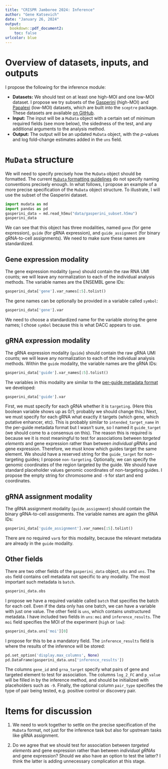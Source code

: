 ```yaml
---
title: "CRISPR Jamboree 2024: Inference"
author: "Gene Katsevich"
date: "January 26, 2024"
output: 
  bookdown::pdf_document2:
    toc: false
urlcolor: blue
---
```


# Overview of datasets, inputs, and outputs

I propose the following for the inference module:

- **Datasets:** We should test on at least one high-MOI and one low-MOI dataset. I propose we try subsets of the [Gasperini](https://katsevich-lab.github.io/sceptre/reference/highmoi_example_data.html) (high-MOI) and [Papalexi](https://katsevich-lab.github.io/sceptre/reference/lowmoi_example_data.html) (low-MOI) datasets, which are built into the `sceptre` package. These datasets are available [on GitHub](https://github.com/Katsevich-Lab/sceptre-igvf/tree/main/data).
- **Input:** The input will be a `MuData` object with a certain set of minimum required fields (see more below), the sidedness of the test, and any additional arguments to the analysis method. 
- **Output:** The output will be an updated `MuData` object, with the $p$-values and log fold-change estimates added in the `uns` field. 

# `MuData` structure

We will need to specify precisely how the `MuData` object should be formatted. The current [`MuData` formatting guidelines](https://docs.google.com/document/d/1Y7LThEF4rPT5DnzwZnQ5uIek-X0BqZorLI5Mm8A8PF4/edit#heading=h.ut379ivr6x0a) do not specify naming conventions precisely enough. In what follows, I propose an example of a more precise specification of the `MuData` object structure. To illustrate, I will use the subset of the Gasperini dataset. 

```python
import mudata as md
import pandas as pd
gasperini_data = md.read_h5mu("data/gasperini_subset.h5mu")
gasperini_data
```

We can see that this object has three modalities, named `gene` (for gene expression), `guide` (for gRNA expression), and `guide_assignment` (for binary gRNA-to-cell assignments). We need to make sure these names are standardized. 

## Gene expression modality 

The gene expression modality (`gene`) should contain the raw RNA UMI counts; we will leave any normalization to each of the individual analysis methods. The variable names are the ENSEMBL gene IDs: 
```python
gasperini_data['gene'].var_names[:5].tolist()
```
The gene names can be optionally be provided in a variable called `symbol`: 
```python
gasperini_data['gene'].var
```
We need to choose a standardized name for the variable storing the gene names; I chose `symbol` because this is what DACC appears to use. 

## gRNA expression modality 

The gRNA expression modality (`guide`) should contain the raw gRNA UMI counts; we will leave any normalization to each of the individual analysis methods. Within the `guide` modality, the variable names are the gRNA IDs: 
```python
gasperini_data['guide'].var_names[:5].tolist()
```
The variables in this modality are similar to the [per-guide metadata format](https://docs.google.com/document/d/1tib4To6XjMYTxeBRCgvgRD5JCq2XsmcJDjMcL2AGzso/edit) we developed:
```python
gasperini_data['guide'].var
```
First, we must specify for each gRNA whether it is `targeting`. (Here this boolean variable shows up as 0/1; probably we should change this.) Next, we must specify for each gRNA what exactly it targets (which gene, which putative enhancer, etc). This is probably similar to `intended_target_name` in the per-guide metadata format but I wasn't sure, so I named it `guide_target` (we should come to a consensus on this). The reason this is required is because we it is most meaningful to test for associations between *targeted elements* and gene expression rather than between *individual gRNAs* and gene expression. Therefore, we must know which guides target the same element. We should have a reserved string for the `guide_target` for non-targeting guides; I propose `non-targeting`. Optionally, we can specify the genomic coordinates of the region targeted by the guide. We should have standard placeholder values genomic coordinates of non-targeting guides. I propose the empty string for chromosome and `-9` for start and end coordinates. 

## gRNA assignment modality 

The gRNA assignment modality (`guide_assignment`) should contain the binary gRNA-to-cell assignments. The variable names are again the gRNA IDs: 
```python
gasperini_data['guide_assignment'].var_names[:5].tolist()
```
There are no required `var`s for this modality, because the relevant metadata are already in the `guide` modality.

## Other fields

There are two other fields of the `gasperini_data` object, `obs` and `uns`. The `obs` field contains cell metadata not specific to any modality. The most important such metadata is `batch`. 
```python
gasperini_data.obs
```

I propose we have a required variable called `batch` that specifies the batch for each cell. Even if the data only has one batch, we can have a variable with just one value. The other field is `uns`, which contains unstructured metadata. I have included two fields in `uns`: `moi` and `inference_results`. The `moi` field specifies the MOI of the experiment (`high` or `low`):
```python
gasperini_data.uns['moi'][0]
```

I propose for this to be a mandatory field. The `inference_results` field is where the results of the inference will be stored:
```python
pd.set_option('display.max_columns', None)
pd.DataFrame(gasperini_data.uns['inference_results'])
```

The columns `gene_id` and `grna_target` specify what pairs of gene and targeted element to test for association. The columns `log_2_FC` and `p_value` will be filled in by the inference method, and should be initialized with placeholders such as `-9`. Finally, the optional column `pair_type` specifies the type of pair being tested, e.g. positive control or discovery pair. 

# Items for discussion

1. We need to work together to settle on the precise specification of the `MuData` format, not just for the inference task but also for upstream tasks like gRNA assignment.

2. Do we agree that we should test for association between *targeted elements* and gene expression rather than between *individual gRNAs* and gene expression? Should we also have an option to test the latter? I think the latter is adding unnecessary complication at this stage.